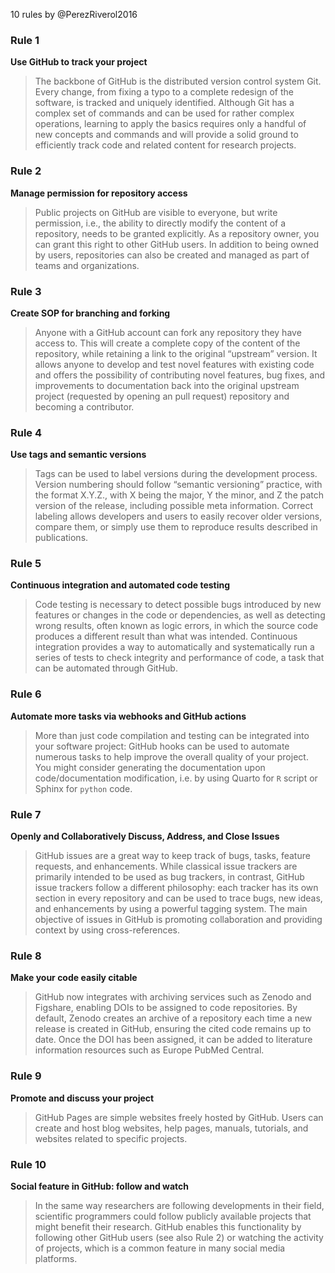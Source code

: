 10 rules by @PerezRiverol2016

::: {.panel-tabset}

### Rule 1

**Use GitHub to track your project**

> The backbone of GitHub is the distributed version control system Git. Every change, from fixing a typo to a complete redesign of the software, is tracked and uniquely identified. Although Git has a complex set of commands and can be used for rather complex operations, learning to apply the basics requires only a handful of new concepts and commands and will provide a solid ground to efficiently track code and related content for research projects.

### Rule 2

**Manage permission for repository access**

> Public projects on GitHub are visible to everyone, but write permission, i.e., the ability to directly modify the content of a repository, needs to be granted explicitly. As a repository owner, you can grant this right to other GitHub users. In addition to being owned by users, repositories can also be created and managed as part of teams and organizations.

### Rule 3

**Create SOP for branching and forking**

> Anyone with a GitHub account can fork any repository they have access to. This will create a complete copy of the content of the repository, while retaining a link to the original “upstream” version. It allows anyone to develop and test novel features with existing code and offers the possibility of contributing novel features, bug fixes, and improvements to documentation back into the original upstream project (requested by opening an pull request) repository and becoming a contributor.

### Rule 4

**Use tags and semantic versions**

> Tags can be used to label versions during the development process. Version numbering should follow “semantic versioning” practice, with the format X.Y.Z., with X being the major, Y the minor, and Z the patch version of the release, including possible meta information. Correct labeling allows developers and users to easily recover older versions, compare them, or simply use them to reproduce results described in publications.

### Rule 5

**Continuous integration and automated code testing**

> Code testing is necessary to detect possible bugs introduced by new features or changes in the code or dependencies, as well as detecting wrong results, often known as logic errors, in which the source code produces a different result than what was intended. Continuous integration provides a way to automatically and systematically run a series of tests to check integrity and performance of code, a task that can be automated through GitHub.

### Rule 6

**Automate more tasks via webhooks and GitHub actions**

> More than just code compilation and testing can be integrated into your software project: GitHub hooks can be used to automate numerous tasks to help improve the overall quality of your project. You might consider generating the documentation upon code/documentation modification, i.e. by using Quarto for `R` script or Sphinx for `python` code.

### Rule 7

**Openly and Collaboratively Discuss, Address, and Close Issues**

> GitHub issues are a great way to keep track of bugs, tasks, feature requests, and enhancements. While classical issue trackers are primarily intended to be used as bug trackers, in contrast, GitHub issue trackers follow a different philosophy: each tracker has its own section in every repository and can be used to trace bugs, new ideas, and enhancements by using a powerful tagging system. The main objective of issues in GitHub is promoting collaboration and providing context by using cross-references.

### Rule 8

**Make your code easily citable**

> GitHub now integrates with archiving services such as Zenodo and Figshare, enabling DOIs to be assigned to code repositories. By default, Zenodo creates an archive of a repository each time a new release is created in GitHub, ensuring the cited code remains up to date. Once the DOI has been assigned, it can be added to literature information resources such as Europe PubMed Central.

### Rule 9

**Promote and discuss your project**

> GitHub Pages are simple websites freely hosted by GitHub. Users can create and host blog websites, help pages, manuals, tutorials, and websites related to specific projects.

### Rule 10

**Social feature in GitHub: follow and watch**

> In the same way researchers are following developments in their field, scientific programmers could follow publicly available projects that might benefit their research. GitHub enables this functionality by following other GitHub users (see also Rule 2) or watching the activity of projects, which is a common feature in many social media platforms.

:::

